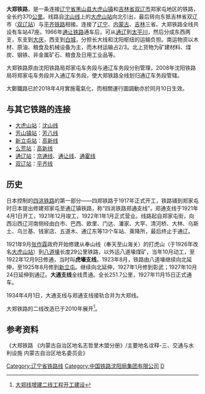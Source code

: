 {{Infobox rail system-route
|rail_name=大郑铁路
|other_name=
|system_length=370 km
|length_in_operation=
|total_length=
|tracklength=
|name_bgcolor=
|min_width=
|box_width=
|style=
|banner_color=blue
|sec_banner_color=
|third_banner_color=
|logo_filename=
|logo_width=
|logo_bgcolor=
|logo_alt=
|logo_note=
|image=
|imagesize=
|caption=
|code_name=
|locale={{CHN}}[[辽宁省|辽宁省]]、[[内蒙古自治区|内蒙古自治区]]、[[吉林省|吉林省]]
|service_type=[[旅客列车|客]][[货物列车|货]]两用
|status=营运中
|network=
|stations=
|start=
|lines=
|main_route=
|secondary_route=
|branch_route=
|standard=
|character=
|other_systems=
|main_stations=[[大虎山站|大虎山站]]、[[通辽站|通辽站]]、[[双辽站|双辽站]]
|constructor=
|track=2（[[複線鐵路|複線鐵路]]）
|average_station_distance=
|max_speed=
|orbital_plane=
|track_gauge=1435毫米（[[标准轨|标准轨]]）
|distance_between_mainlines=
|min_radius=
|max_grade=
|elevation=
|control=
|block_signal=
|engine=
|electrified=25kV 50Hz交流電
|rollingstock=[[SS9|SS9]]、[[HXD2|HXD2]]、[[HXD3B|HXD3B]]及[[HXN3|HXN3]]
|fleet_size=
|begin_operation=
|end_operation=
|operation_note=
|open_operation=
|time_first=
|time_last=
|ridership=
|owner=
|operator=[[沈阳铁路局|沈阳铁路局]]通辽车务段
|franchise=
|hq=
|key_person=
|website=
|route_map={{bs-map|inline=1|map=
\\CONTg\\~~ ~~ ~~{{RoutemapRoute|Licon=u|[[沈山铁路|沈山铁路]]往[[山海关站|山海关站]]方向}}
\\HST\\~~0~~[[大虎山站|大虎山站]]
\\ABZgl\CONTfq\~~ ~~ ~~{{RoutemapRoute|Licon=r|[[沈山铁路|沈山铁路]]往[[沈阳站|沈阳站]]方向}}
\\HST\\~~15~~[[黑山站|黑山站]]
\\HST\\~~33~~[[八道壕站|八道壕站]]
\\HST\\~~44~~[[芳山镇站|芳山镇站]]
\CONTgq\ABZgr\\~~ ~~ ~~{{RoutemapRoute|Licon=l|[[高新铁路|高新铁路]]往[[兴隆店站|兴隆店站]]方向}}
\\HST\\~~61~~[[新立屯站|新立屯站]]
\\ABZgl\CONTfq\~~ ~~ ~~{{RoutemapRoute|Licon=r|[[新义铁路|新义铁路]]往[[义县站|义县站]]方向}}
\CONTgq\ABZgr\\~~ ~~ ~~{{RoutemapRoute|Licon=l|[[高新铁路|高新铁路]]往[[兴隆店站|兴隆店站]]方向}}
\\HST\\~~70~~[[么荒站|么荒站]]
\\HST\\~~87~~[[泡子站|泡子站]]
CONTgq\STR+r\STR\\~~ ~~ ~~{{RoutemapRoute|Licon=l|[[新通客运专线|新通客运专线]]往[[新民北站|新民北站]]方向}}
\HST\HST\\~~114~~[[彰武站|彰武站]]
\LSTRl\KRZu\LSTR+r\
\\HST\HST\~~150~~[[章古台站|章古台站]]
\\ABZgl\KRZo\CONTfq~~ ~~ ~~{{RoutemapRoute|Licon=l|[[甘库铁路|甘库铁路]]往[[库伦站|库伦站]]方向}}
\\HST\LSTR\~~164~~[[阿尔乡站|阿尔乡站]]
\\HST\HST\~~180~~[[甘旗卡站|甘旗卡站]]
\\HST\LSTR\~~227~~[[衙门营站|衙门营站]]
\\HST\HST\~~240~~[[木里图站|木里图站]]
\LSTR+l\KRZu\LSTRr\
\LSTR\ABZg+l\CONTfq\~~ ~~ ~~{{RoutemapRoute|Licon=r|[[京通铁路|京通铁路]]往[[昌平站_(铁路)|昌平站]]方向}}
\LSTR\BST\\~~250~~[[通辽西站|通辽西站]]
\STR\STR\\
STR+l\KRZu\KRZlr+l\CONTfq\~~ ~~ ~~{{RoutemapRoute|Licon=r|[[通霍铁路|通霍铁路]]、[[集通鐵路|集通鐵路]]往[[通辽北站|通辽北站]]方向}}
STR\STRl\ABZg+r\\
STR\\BHF\\~~256~~[[通辽站|通辽站]]
DST\\STR\\~~ ~~[[通辽南站|通辽南站]]
STRl\STRq\ABZgr+r\\
\\HST\\~~264~~[[通辽东站|通辽东站]]
\\ABZgl\CONTfq\~~ ~~ ~~{{RoutemapRoute|Licon=r|[[通让铁路|通让铁路]]往[[让湖路站|让湖路站]]方向}}
\\HST\\~~268~~[[五道木站|五道木站]]
\\HST\\~~280~~[[钱家店站|钱家店站]]
\\HST\\~~305~~[[大林站_(內蒙古)|大林站]]
\\HST\\~~317~~[[大罕站|大罕站]]
\\HST\\~~332~~[[门达站|门达站]]
\\HST\\~~344~~[[欧里站|欧里站]]
\\HST\\~~362~~[[白市站|白市站]]
\\ABZg+l\CONTfq\~~ ~~ ~~{{RoutemapRoute|Licon=r|[[平齐铁路|平齐铁路]]往[[齐齐哈尔站|齐齐哈尔站]]方向}}
\\HST\\~~370~~[[双辽站|双辽站]]
\CONTgq\STRr\\~~ ~~ ~~{{RoutemapRoute|Licon=l|[[平齐铁路|平齐铁路]]往[[四平站|四平站]]方向}}
}}
}}

'''大郑铁路'''，是一条连接[[辽宁省|辽宁省]][[黑山县|黑山县]][[大虎山镇|大虎山镇]]和[[吉林省|吉林省]][[双辽市|双辽市]]郑家屯地区的铁路，全长约370[[公里|公里]]。线路自[[沈山铁路|沈山线]]上的[[大虎山站|大虎山站]]向北引出，最后转向东抵吉林省双辽市（[[双辽站|双辽站]]）与[[平齐铁路|平齐铁路]]相接。连接了[[辽宁|辽宁]]、[[内蒙古|内蒙古]]、[[吉林|吉林]]三省。大郑铁路全线共设有车站47座。1966年[[通让铁路|通让铁路]]通车后，可从[[通辽|通辽]]到[[太平川站|太平川]]，然后分成东西两支，东支到[[大庆|大庆]]，西支到[[白城|白城]]，分担长大线和沈阳枢纽的运输负担。南运物资以木材、原油、粮食及机械设备为主，而木材运输占2/3。北上货物为矿建材料、煤炭、钢铁、非金属矿石、粮食及日用工业品等。

大郑铁路原由沈阳铁路局郑家屯车务段与通辽车务段分别管理，2008年沈阳铁路局将郑家屯车务段并入通辽车务段，使大郑铁路全线划归通辽车务段管辖。

大鄭鐵路已於2018年4月實施電氣化，而相關運行圖調動亦於同月10日生效。

==与其它铁路的连接==
*[[大虎山站|大虎山站]]：[[沈山铁路|沈山线]]
*[[芳山镇站|芳山镇站]]：[[芳八铁路|芳八线]]
*[[新立屯站|新立屯站]]：[[高新铁路|高新线]]
*[[么荒站|么荒站]]：[[高新铁路|高新线]]
*[[通辽站|通辽站]]：[[京通铁路|京通线]]、[[通让铁路|通让线]]、[[通霍铁路|通霍线]]
*[[双辽站|双辽站]]：[[平齐铁路|平齐线]]

==历史==
日本控制的[[平齐铁路|四洮铁路]]的第一部分——四郑铁路于1917年正式开工，铁路铺到郑家屯时日本提出修建郑家屯至通辽镇铁路，称“四洮铁路郑通支线”，郑通支线于1921年4月1日开工，1921年12月竣工，1922年1年1月正式营业。线路起自郑家屯街，向西沿西辽河南侧经由白市、巴西、欧里、门达、潘家、大罕、清河桥、大林、乌斯土、乌兰基、钱家店、五道木、通辽东等13个车站、乘降所，最后终止于通辽。

1921年9月[[张作霖|张作霖]]政府开始修建从奉山线（奉天至山海关）的打虎山（于1926年改名[[大虎山站|大虎山站]]）到[[八道壕站|八道壕]]长度29公里铁路，以外运八道壕煤矿，当年10月动工，至1922年12月9日修通，当时叫'''虎壕支线'''。1923年8月，铁路由八道壕继续向北延伸，至1925年8月修到[[新立屯|新立屯]]。继续向北延伸，1927年1月修到彰武；1927年10月24日延伸到通辽。'''大通支线'''全线贯通。全长251.7公里，1927年11月15日正式通车。

1934年4月1日，大通支线与郑通支线接轨合并为大郑线。

大郑铁路的二线改造已于2010年展开<ref>[http://www.stec.net/nationaltube/nationaltube_detail.asp?id=18031 大郑线增建二线工程开工建设]{{dead link|date=2017年12月 |bot=InternetArchiveBot |fix-attempted=yes }}</ref>。



==参考资料==
{{reflist}}
《大郑铁路 《内蒙古自治区地名志哲里木盟分册》/主要地名诠释-三、交通与水利设施 内蒙古自治区地名委员会》

{{大郑铁路|nocat}}
{{中国铁路}}

[[Category:辽宁省铁路线|Category:辽宁省铁路线]]
[[Category:中国铁路沈阳局集团有限公司|Category:中国铁路沈阳局集团有限公司]]
[[Category:满洲国国有铁道|D]]
